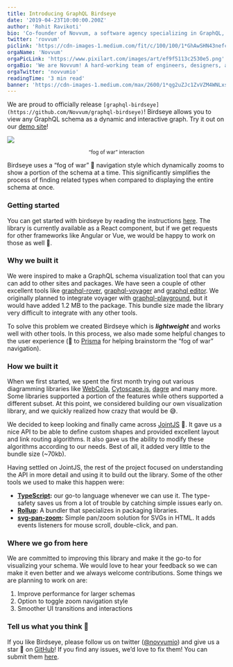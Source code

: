 ```yaml
---
title: Introducing GraphQL Birdseye
date: '2019-04-23T10:00:00.200Z'
author: 'Rohit Ravikoti'
bio: 'Co-founder of Novvum, a software agency specializing in GraphQL, and daily meditator.'
twitter: 'rovvum'
piclink: 'https://cdn-images-1.medium.com/fit/c/100/100/1*GhAwSHN43nefc_vKW0rxRg.png'
orgaName: 'Novvum'
orgaPicLink: 'https://www.pixilart.com/images/art/ef9f5113c2530e5.png'
orgaBio: 'We are Novvum! A hard-working team of engineers, designers, and tech enthusiasts that are looking to share what we know!'
orgaTwitter: 'novvumio'
readingTime: '3 min read'
banner: 'https://cdn-images-1.medium.com/max/2600/1*qg2uZJc1ZvVZM4WNLxsoog.png'
---
```


We are proud to officially release `[graphql-birdseye](https://github.com/Novvum/graphql-birdseye)`! Birdseye allows you to view any GraphQL schema as a dynamic and interactive graph. Try it out on our [demo site](https://birdseye.novvum.io/)!

![](https://cdn-images-1.medium.com/max/2400/1*QcqM1X6b4wlo2AUWHn_5zQ.gif)<center><small>“fog of war” interaction</small></center>

Birdseye uses a “fog of war” 🌁 navigation style which dynamically zooms to show a portion of the schema at a time. This significantly simplifies the process of finding related types when compared to displaying the entire schema at once.

### Getting started

You can get started with birdseye by reading the instructions [here](https://github.com/Novvum/graphql-birdseye#installation). The library is currently available as a React component, but if we get requests for other frameworks like Angular or Vue, we would be happy to work on those as well 🙂.

### Why we built it

We were inspired to make a GraphQL schema visualization tool that can you can add to other sites and packages. We have seen a couple of other excellent tools like [graphql-rover](https://brbb.github.io/graphql-rover/), [graphql-voyager](https://www.npmjs.com/package/graphql-voyager) and [graphql editor](https://graphqleditor.com/). We originally planned to integrate voyager with [graphql-playground](https://github.com/prisma/graphql-playground), but it would have added 1.2 MB to the package. This bundle size made the library very difficult to integrate with any other tools.

To solve this problem we created Birdseye which is **_lightweight_** and works well with other tools. In this process, we also made some helpful changes to the user experience (📣 to [Prisma](https://www.prisma.io/) for helping brainstorm the “fog of war” navigation).

### How we built it

When we first started, we spent the first month trying out various diagramming libraries like [WebCola](https://github.com/tgdwyer/WebCola), [Cytoscape.js](http://js.cytoscape.org/), [dagre](https://github.com/dagrejs/dagre) and many more. Some libraries supported a portion of the features while others supported a different subset. At this point, we considered building our own visualization library, and we quickly realized how crazy that would be 😅.

We decided to keep looking and finally came across [JointJS](https://resources.jointjs.com/docs/jointjs/v2.2/joint.html) 🎊. It gave us a nice API to be able to define custom shapes and provided excellent layout and link routing algorithms. It also gave us the ability to modify these algorithms according to our needs. Best of all, it added very little to the bundle size (~70kb).

Having settled on JointJS, the rest of the project focused on understanding the API in more detail and using it to build out the library. Some of the other tools we used to make this happen were:

- [**TypeScript**](https://www.typescriptlang.org/)**:** our go-to language whenever we can use it. The type-safety saves us from a lot of trouble by catching simple issues early on.
- [**Rollup**](https://rollupjs.org/guide/en)**:** A bundler that specializes in packaging libraries.
- [**svg-pan-zoom**](https://github.com/ariutta/svg-pan-zoom)**:** Simple pan/zoom solution for SVGs in HTML. It adds events listeners for mouse scroll, double-click, and pan.

### Where we go from here

We are committed to improving this library and make it the go-to for visualizing your schema. We would love to hear your feedback so we can make it even better and we always welcome contributions. Some things we are planning to work on are:

1.  Improve performance for larger schemas
2.  Option to toggle zoom navigation style
3.  Smoother UI transitions and interactions

### Tell us what you think 🤔

If you like Birdseye, please follow us on twitter ([@novvumio](https://twitter.com/novvumio)) and give us a star 🌟 on [GitHub](https://github.com/Novvum/graphql-birdseye)! If you find any issues, we’d love to fix them! You can submit them [here](https://github.com/Novvum/graphql-birdseye/issues).
